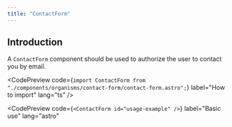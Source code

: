 ```yaml
---
title: "ContactForm"
---
```



## Introduction

A `ContactForm` component should be used to authorize the user to contact you by email.

<CodePreview
  code={`import ContactForm from "./components/organisms/contact-form/contact-form.astro";`}
  label="How to import"
  lang="ts"
/>

<CodePreview
  code={`<ContactForm id="usage-example" />`}
  label="Basic use"
  lang="astro"
>
  <ContactForm id="usage-example" />
</CodePreview>
